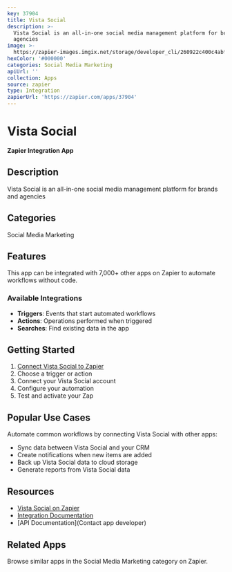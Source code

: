 ```yaml
---
key: 37904
title: Vista Social
description: >-
  Vista Social is an all-in-one social media management platform for brands and
  agencies
image: >-
  https://zapier-images.imgix.net/storage/developer_cli/260922c400c4abf60121ad9890577549.png?auto=format%2Ccompress&ixlib=python-3.0.0&q=50
hexColor: '#000000'
categories: Social Media Marketing
apiUrl: ''
collection: Apps
source: zapier
type: Integration
zapierUrl: 'https://zapier.com/apps/37904'
---
```

# Vista Social

**Zapier Integration App**

## Description

Vista Social is an all-in-one social media management platform for brands and agencies

## Categories

Social Media Marketing

## Features

This app can be integrated with 7,000+ other apps on Zapier to automate workflows without code.

### Available Integrations

- **Triggers**: Events that start automated workflows
- **Actions**: Operations performed when triggered
- **Searches**: Find existing data in the app

## Getting Started

1. [Connect Vista Social to Zapier](https://zapier.com/apps/37904)
2. Choose a trigger or action
3. Connect your Vista Social account
4. Configure your automation
5. Test and activate your Zap

## Popular Use Cases

Automate common workflows by connecting Vista Social with other apps:

- Sync data between Vista Social and your CRM
- Create notifications when new items are added
- Back up Vista Social data to cloud storage
- Generate reports from Vista Social data

## Resources

- [Vista Social on Zapier](https://zapier.com/apps/37904)
- [Integration Documentation](https://zapier.com/apps/37904/integrations)
- [API Documentation](Contact app developer)

## Related Apps

Browse similar apps in the Social Media Marketing category on Zapier.
